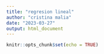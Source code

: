 ```yaml
---
title: "regresion lineal"
author: "cristina malia"
date: "2023-03-27"
output: html_document
---
```


```r
knitr::opts_chunk$set(echo = TRUE)
```

